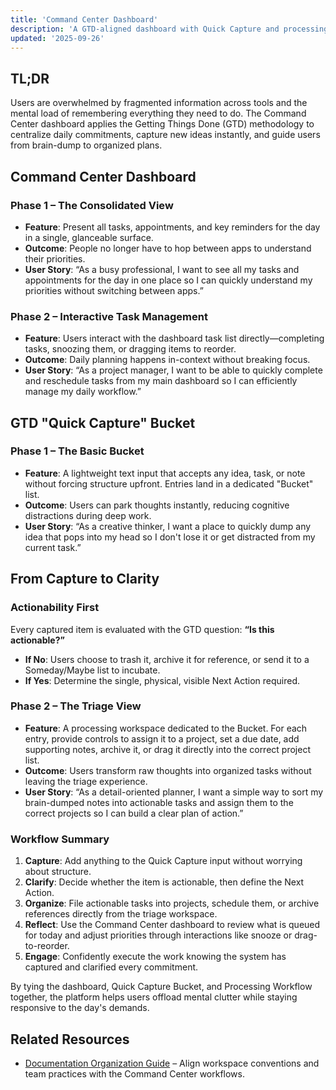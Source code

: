```yaml
---
title: 'Command Center Dashboard'
description: 'A GTD-aligned dashboard with Quick Capture and processing flows to reduce cognitive overload.'
updated: '2025-09-26'
---
```


## TL;DR

Users are overwhelmed by fragmented information across tools and the mental load of remembering everything they need to do. The Command Center dashboard applies the Getting Things Done (GTD) methodology to centralize daily commitments, capture new ideas instantly, and guide users from brain-dump to organized plans.

## Command Center Dashboard

### Phase 1 – The Consolidated View

- **Feature**: Present all tasks, appointments, and key reminders for the day in a single, glanceable surface.
- **Outcome**: People no longer have to hop between apps to understand their priorities.
- **User Story**: “As a busy professional, I want to see all my tasks and appointments for the day in one place so I can quickly understand my priorities without switching between apps.”

### Phase 2 – Interactive Task Management

- **Feature**: Users interact with the dashboard task list directly—completing tasks, snoozing them, or dragging items to reorder.
- **Outcome**: Daily planning happens in-context without breaking focus.
- **User Story**: “As a project manager, I want to be able to quickly complete and reschedule tasks from my main dashboard so I can efficiently manage my daily workflow.”

## GTD "Quick Capture" Bucket

### Phase 1 – The Basic Bucket

- **Feature**: A lightweight text input that accepts any idea, task, or note without forcing structure upfront. Entries land in a dedicated "Bucket" list.
- **Outcome**: Users can park thoughts instantly, reducing cognitive distractions during deep work.
- **User Story**: “As a creative thinker, I want a place to quickly dump any idea that pops into my head so I don't lose it or get distracted from my current task.”

## From Capture to Clarity

### Actionability First

Every captured item is evaluated with the GTD question: **“Is this actionable?”**

- **If No**: Users choose to trash it, archive it for reference, or send it to a Someday/Maybe list to incubate.
- **If Yes**: Determine the single, physical, visible Next Action required.

### Phase 2 – The Triage View

- **Feature**: A processing workspace dedicated to the Bucket. For each entry, provide controls to assign it to a project, set a due date, add supporting notes, archive it, or drag it directly into the correct project list.
- **Outcome**: Users transform raw thoughts into organized tasks without leaving the triage experience.
- **User Story**: “As a detail-oriented planner, I want a simple way to sort my brain-dumped notes into actionable tasks and assign them to the correct projects so I can build a clear plan of action.”

### Workflow Summary

1. **Capture**: Add anything to the Quick Capture input without worrying about structure.
2. **Clarify**: Decide whether the item is actionable, then define the Next Action.
3. **Organize**: File actionable tasks into projects, schedule them, or archive references directly from the triage workspace.
4. **Reflect**: Use the Command Center dashboard to review what is queued for today and adjust priorities through interactions like snooze or drag-to-reorder.
5. **Engage**: Confidently execute the work knowing the system has captured and clarified every commitment.

By tying the dashboard, Quick Capture Bucket, and Processing Workflow together, the platform helps users offload mental clutter while staying responsive to the day's demands.

## Related Resources

- [Documentation Organization Guide](/overview/organization-guide) – Align workspace conventions and team practices with the Command Center workflows.
